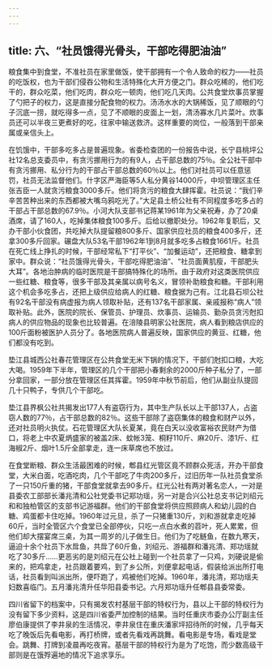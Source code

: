 ```yaml
---
---
---
```

title: 六、“社员饿得光骨头，干部吃得肥油油”
---



粮食集中到食堂，不准社员在家里做饭，使干部拥有一个令人致命的权力――社员的吃饭权，也为干部们侵吞公物和生活特殊化大开方便之门。群众吃稀的，他们吃干的，群众吃菜，他们吃肉，群众吃一顿肉，他们吃几天肉。公共食堂炊事员掌握了勺把子的权力，这是直接分配食物的权力。汤汤水水的大锅稀饭，见了顺眼的勺子沉底一捞，就吃得多一点，见了不顺眼的皮面上一划，清汤寡水几片菜叶。炊事员还可以半夜三更煮好的吃，往家中输送救济。这样重要的岗位，一般落到干部亲属或亲信头上。

在饥饿中，干部多吃多占是普遍现象。省委检查团的一份报告中说，长宁县桃坪公社12名总支委员中，有贪污挪用行为的有9人，占干部总数的75％。全公社干部中有贪污挪用、私分行为的干部占干部总数的60％以上。他们对社员可以任意惩罚，社员无法监督他们。什字区严海臣等5人私分黄谷14000斤，中坝管理区主任张吉臣一人就贪污粮食3000多斤。他们将贪污的粮食大肆挥霍。社员说：“我们辛辛苦苦种出来的东西都被大嘴乌鸦吃光了。”大足县土桥公社有不同程度多吃多占的干部占干部总数的67.9％。小河大队支部书记蒋某1961年为父亲祝寿，办了20桌酒席，请了160人，吃掉集体粮食100多斤。后给以撤职处分。1962年复职后，又办干部小伙食团，共吃掉大队提留粮800多斤、国家供应社员的粮食400多斤，还拿300多斤回家。碾盘大队53名干部1962年1到8月就多吃多占粮食1661斤。社员在死亡线上挣扎的时候，干部经常私下“打平伙”、“加餐运动”，还把粮食、糖拿到家中。群众说：“社员饿得光骨头，干部吃得肥油油”、“社员面黄肌瘦，干部肥头大耳”。各地治肿病的临时医院是干部搞特殊化的场所。由于政府对这类医院供应一些红糖、粮食等，很多干部及其亲属以病号名义，冒领补助粮食和糖。干部利用这个机会多吃多占，还把上级供应给病人的红糖、粮食据为己有。江北县石坝公社有92名干部没有病虚报为病人领取补贴，还有137名干部家属、亲戚报称“病人”领取补贴。此外，医院的院长、保管员、护理员、炊事员、运输员、勤杂员贪污尅扣病人的供应物品的现象也比较普遍。在涪陵县明家公社医院，病人看到粮店供应的100斤面粉被医护人员分了。各地医院病人普遍反映，国家供应的黄豆、红糖，他们都没有吃到。

垫江县城西公社春花管理区在公共食堂无米下锅的情况下，干部们尅扣口粮，大吃大喝。1959年下半年，管理区的几个干部把小春剩余的2000斤种子私分了，一部分拿回家，一部分放在管理区任其挥霍。1959年中秋节前后，他们从副业队提回几十只鸭子，专供几个干部吃。

垫江县界枫公社共揭发出177人有盗窃行为，其中生产队长以上干部137人，占盗窃人数的77％，占干部总数的82％。这些干部除了盗窃集体的粮食和财产以外，还对社员明火执仗。石花管理区大队长夏某，竟在白天以没收富裕农民财产为借口，将老上中农夏炳盛家的被盖2床、蚊帐3笼、桐籽110斤、麻20斤、漆1斤、红海椒2斤、烟叶1.5斤全部拿走，连一床草席也不放过。

在食堂断粮、群众生活最困难的时候，郫县红光管区竟不顾群众死活，开办干部食堂，大米白面，吃酒吃肉，几个干部吃了牛肉200多斤，过旧历年一队社员食堂杀了一只150斤重的猪，干部食堂就拿去90多斤。红光公社有两对著名恋人，一对是县委农工部部长潘兆清和公社党委书记郑功瑶，另一对是合兴公社总支书记刘绍元和和独柏管区的支部书记游福群。他们的干部食堂将供应照顾病人和幼儿园的白糖、鸡蛋都卡住吃掉。1960年过元旦，杀了一只猪重130斤，刘和游就拿走吃掉60斤，当时全管区六个食堂已全部停伙，只吃一点白水煮的苕叶，死人累累，但他们却大摆宴席三桌，为其一周岁的儿子做生日。他们为了吃鲢鱼，在数九寒天，逼迫十余个社员下水戽鱼，共戽了60斤鱼，刘绍元、游福群和潘兆清、郑功瑶就吃了30多斤……更恶劣的是刘绍元在公社上碰到一个社员拿了一只鸡，刘硬说是偷来的，把鸡拿走，社员跟着要鸡，到了乡公所，刘便拿起电话，假装给派出所打电话，社员看到叫派出所，便吓跑了，鸡被他们吃掉。1960年，潘兆清，郑功瑶夫妇数喜临门。五月潘兆清升任华阳县委书记。六月郑功瑶升任郫县县委常委。

四川省留下的档案中，只有揭发农村基层干部的特权行为，县以上干部的特权行为没有留下多少资料，这是四川省委严加控制的结果。当时任重庆市委办公厅副主任廖伯康提供了李井泉的生活情况，李井泉住在重庆潘家坪招待所的时候，几乎每天吃了晚饭后先看电影，再打桥牌，或者先看戏再跳舞。看电影是专场，看戏是堂会。跳舞、打牌到凌晨再吃夜宵。基层干部的特权行为是为了吃饱，而少数高级干部则是在饿殍遍地的情况下追求享乐。
